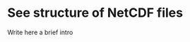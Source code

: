 <!-- 
This file is part of a gitbook that should be cited as: 

XX

This tutorial has been supported by the XX project
-->

# See structure of NetCDF files

Write here a brief intro   


